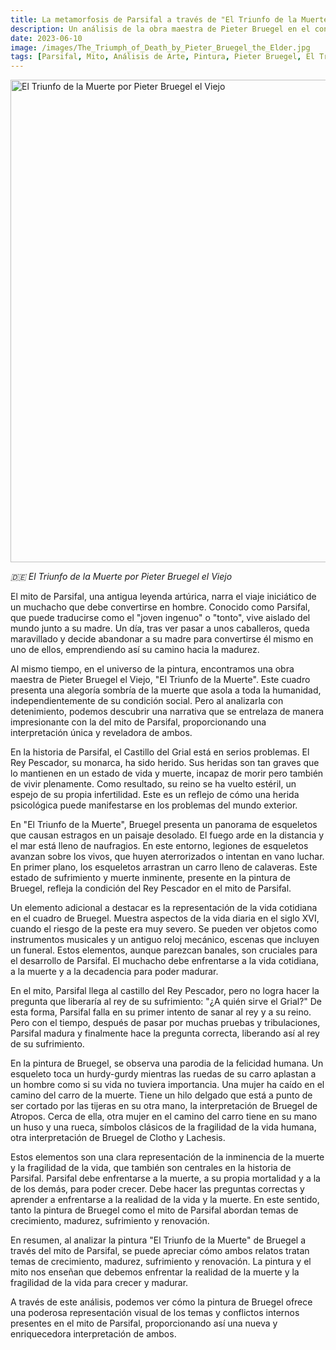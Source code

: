 ```yaml
---
title: La metamorfosis de Parsifal a través de "El Triunfo de la Muerte"
description: Un análisis de la obra maestra de Pieter Bruegel en el contexto del mito de Parsifal
date: 2023-06-10
image: /images/The_Triumph_of_Death_by_Pieter_Bruegel_the_Elder.jpg
tags: [Parsifal, Mito, Análisis de Arte, Pintura, Pieter Bruegel, El Triunfo de la Muerte, Psicoanálisis, Jacques Lacan, Interpretación, Crecimiento, Madurez, Muerte, Sufrimiento, Renovación]
---
```


<Link href={"/paintings/pieter-bruegel-the-elder-the-triumph-of-death-1562"}>
  <Image className="w-full" width="1080" height="772" src="/images/The_Triumph_of_Death_by_Pieter_Bruegel_the_Elder.jpg"
        alt="El Triunfo de la Muerte por Pieter Bruegel el Viejo"
        caption="El Triunfo de la Muerte por Pieter Bruegel el Viejo"/>
</Link>

_🇩🇪 El Triunfo de la Muerte por Pieter Bruegel el Viejo_

El mito de Parsifal, una antigua leyenda artúrica, narra el viaje iniciático de un muchacho que debe convertirse en hombre. Conocido como Parsifal, que puede traducirse como el "joven ingenuo" o "tonto", vive aislado del mundo junto a su madre. Un día, tras ver pasar a unos caballeros, queda maravillado y decide abandonar a su madre para convertirse él mismo en uno de ellos, emprendiendo así su camino hacia la madurez.

Al mismo tiempo, en el universo de la pintura, encontramos una obra maestra de Pieter Bruegel el Viejo, "El Triunfo de la Muerte". Este cuadro presenta una alegoría sombría de la muerte que asola a toda la humanidad, independientemente de su condición social. Pero al analizarla con detenimiento, podemos descubrir una narrativa que se entrelaza de manera impresionante con la del mito de Parsifal, proporcionando una interpretación única y reveladora de ambos.

En la historia de Parsifal, el Castillo del Grial está en serios problemas. El Rey Pescador, su monarca, ha sido herido. Sus heridas son tan graves que lo mantienen en un estado de vida y muerte, incapaz de morir pero también de vivir plenamente. Como resultado, su reino se ha vuelto estéril, un espejo de su propia infertilidad. Este es un reflejo de cómo una herida psicológica puede manifestarse en los problemas del mundo exterior.

En "El Triunfo de la Muerte", Bruegel presenta un panorama de esqueletos que causan estragos en un paisaje desolado. El fuego arde en la distancia y el mar está lleno de naufragios. En este entorno, legiones de esqueletos avanzan sobre los vivos, que huyen aterrorizados o intentan en vano luchar. En primer plano, los esqueletos arrastran un carro lleno de calaveras. Este estado de sufrimiento y muerte inminente, presente en la pintura de Bruegel, refleja la condición del Rey Pescador en el mito de Parsifal.

Un elemento adicional a destacar es la representación de la vida cotidiana en el cuadro de Bruegel. Muestra aspectos de la vida diaria en el siglo XVI, cuando el riesgo de la peste era muy severo. Se pueden ver objetos como instrumentos musicales y un antiguo reloj mecánico, escenas que incluyen un funeral. Estos elementos, aunque parezcan banales, son cruciales para el desarrollo de Parsifal. El muchacho debe enfrentarse a la vida cotidiana, a la muerte y a la decadencia para poder madurar.

En el mito, Parsifal llega al castillo del Rey Pescador, pero no logra hacer la pregunta que liberaría al rey de su sufrimiento: "¿A quién sirve el Grial?" De esta forma, Parsifal falla en su primer intento de sanar al rey y a su reino. Pero con el tiempo, después de pasar por muchas pruebas y tribulaciones, Parsifal madura y finalmente hace la pregunta correcta, liberando así al rey de su sufrimiento.

En la pintura de Bruegel, se observa una parodia de la felicidad humana. Un esqueleto toca un hurdy-gurdy mientras las ruedas de su carro aplastan a un hombre como si su vida no tuviera importancia. Una mujer ha caído en el camino del carro de la muerte. Tiene un hilo delgado que está a punto de ser cortado por las tijeras en su otra mano, la interpretación de Bruegel de Atropos. Cerca de ella, otra mujer en el camino del carro tiene en su mano un huso y una rueca, símbolos clásicos de la fragilidad de la vida humana, otra interpretación de Bruegel de Clotho y Lachesis.

Estos elementos son una clara representación de la inminencia de la muerte y la fragilidad de la vida, que también son centrales en la historia de Parsifal. Parsifal debe enfrentarse a la muerte, a su propia mortalidad y a la de los demás, para poder crecer. Debe hacer las preguntas correctas y aprender a enfrentarse a la realidad de la vida y la muerte. En este sentido, tanto la pintura de Bruegel como el mito de Parsifal abordan temas de crecimiento, madurez, sufrimiento y renovación.

En resumen, al analizar la pintura "El Triunfo de la Muerte" de Bruegel a través del mito de Parsifal, se puede apreciar cómo ambos relatos tratan temas de crecimiento, madurez, sufrimiento y renovación. La pintura y el mito nos enseñan que debemos enfrentar la realidad de la muerte y la fragilidad de la vida para crecer y madurar.

A través de este análisis, podemos ver cómo la pintura de Bruegel ofrece una poderosa representación visual de los temas y conflictos internos presentes en el mito de Parsifal, proporcionando así una nueva y enriquecedora interpretación de ambos.
